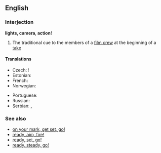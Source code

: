 ==English==

===Interjection===
'''lights, camera, action!'''

# The traditional cue to the members of a [[film crew]] at the beginning of a [[take]]

====Translations====
{{rftrans}}
{{trans-top|tradicional cue at a beginning of a take}}
* Czech: {{t-|cs|kamera, klapka, jedeme}}!
* Estonian: {{t|et|valgus, kaamera, võte!}}
* French: {{t-|fr|silence, moteur, action !}}
* Norwegian: {{t|no|lys, kamera, action!}}
{{trans-mid}}
* Portuguese: {{t|pt|luzes, câmera, ação!}}
* Russian: {{t|ru|свет, камера, мотор!|tr=svet, kamera, motor!}}
* Serbian: {{t|sr|Тон, камера, акција!|tr=Ton, kamera, akcija!|sc=Cyrl}}, {{t|sr|Светла, камера, акција!|tr=Svetla, kamera, akcija!|sc=Cyrl}}
{{trans-bottom}}

===See also===
* [[on your mark, get set, go!]]
* [[ready, aim, fire!]]
* [[ready, set, go!]]
* [[ready, steady, go!]]